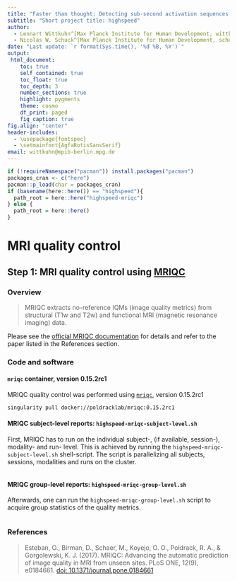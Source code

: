 ```yaml
---
title: "Faster than thought: Detecting sub-second activation sequences with sequential fMRI pattern analysis"
subtitle: "Short project title: highspeed"
author:
  - Lennart Wittkuhn^[Max Planck Institute for Human Development, wittkuhn@mpib-berlin.mpg.de]
  - Nicolas W. Schuck^[Max Planck Institute for Human Development, schuck@mpib-berlin.mpg.de]
date: "Last update: `r format(Sys.time(), '%d %B, %Y')`"
output:
 html_document:
    toc: true
    self_contained: true
    toc_float: true
    toc_depth: 3
    number_sections: true
    highlight: pygments
    theme: cosmo
    df_print: paged
    fig_caption: true
fig.align: "center"
header-includes:
  - \usepackage{fontspec}
  - \setmainfont{AgfaRotisSansSerif}
email: wittkuhn@mpib-berlin.mpg.de
---
```


```r
if (!requireNamespace("pacman")) install.packages("pacman")
packages_cran <- c("here")
pacman::p_load(char = packages_cran)
if (basename(here::here()) == "highspeed"){
  path_root = here::here("highspeed-mriqc")
} else {
  path_root = here::here()
}
```

# MRI quality control

## Step 1: MRI quality control using [MRIQC](https://mriqc.readthedocs.io/en/stable/)

### Overview

> MRIQC extracts no-reference IQMs (image quality metrics) from structural (T1w and T2w) and functional MRI (magnetic resonance imaging) data.

Please see the [official MRIQC documentation](https://mriqc.readthedocs.io/en/stable/) for details and refer to the paper listed in the References section.

### Code and software

#### `mriqc` container, version 0.15.2rc1

MRIQC quality control was performed using [`mriqc`](https://mriqc.readthedocs.io/en/stable/), version 0.15.2rc1

``` bash
singularity pull docker://poldracklab/mriqc:0.15.2rc1
```

#### MRIQC subject-level reports: `highspeed-mriqc-subject-level.sh`

First, MRIQC has to run on the individual subject-, (if available, session-), modality- and run- level.
This is achieved by running the `highspeed-mriqc-subject-level.sh` shell-script.
The script is parallelizing all subjects, sessions, modalities and runs on the cluster.

```bash
```

#### MRIQC group-level reports: `highspeed-mriqc-group-level.sh`

Afterwards, one can run the `highspeed-mriqc-group-level.sh` script to acquire group statistics of the quality metrics.

```bash
```

### References

> Esteban, O., Birman, D., Schaer, M., Koyejo, O. O., Poldrack, R. A., & Gorgolewski, K. J. (2017). MRIQC: Advancing the automatic prediction of image quality in MRI from unseen sites. PLoS ONE, 12(9), e0184661. [doi: 10.1371/journal.pone.0184661](https://doi.org/10.1371/journal.pone.0184661)
